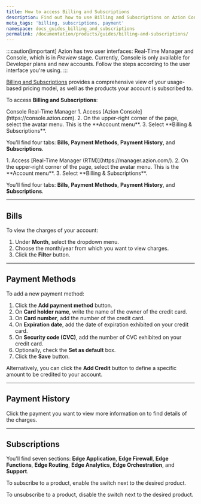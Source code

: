 ```yaml
---
title: How to access Billing and Subscriptions
description: Find out how to use Billing and Subscriptions on Azion Console.
meta_tags: 'billing, subscriptions, payment'
namespace: docs_guides_billing_and_subscriptions
permalink: /documentation/products/guides/billing-and-subscriptions/
---
```



:::caution[important]
Azion has two user interfaces: Real-Time Manager and Console, which is in *Preview* stage. Currently, Console is only available for Developer plans and new accounts. Follow the steps according to the user interface you're using.
:::

[Billing and Subscriptions](/en/documentation/products/accounts/billing-and-subscriptions/) provides a comprehensive view of your usage-based pricing model, as well as the products your account is subscribed to.

To access **Billing and Subscriptions**:

<Tabs client:visible>
    <Fragment slot="tab.console">Console</Fragment>
    <Fragment slot="tab.rtm">Real-Time Manager</Fragment>

<Fragment slot="panel.console">
1. Access [Azion Console](https://console.azion.com).
2. On the upper-right corner of the page, select the avatar menu. This is the **Account menu**.
3. Select **Billing & Subscriptions**.

You'll find four tabs: **Bills**, **Payment Methods**, **Payment History**, and **Subscriptions**.
</Fragment>

<Fragment slot="panel.rtm">
1. Access [Real-Time Manager (RTM)](https://manager.azion.com/).
2. On the upper-right corner of the page, select the avatar menu. This is the **Account menu**.
3. Select **Billing & Subscriptions**.

You'll find four tabs: **Bills**, **Payment Methods**, **Payment History**, and **Subscriptions**.
</Fragment>

</Tabs>

---

## Bills

To view the charges of your account:

1. Under **Month**, select the dropdown menu.
2. Choose the month/year from which you want to view charges.
3. Click the **Filter** button.

---

## Payment Methods

To add a new payment method:

1. Click the **Add payment method** button.
2. On **Card holder name**, write the name of the owner of the credit card.
3. On **Card number**, add the number of the credit card.
4. On **Expiration date**, add the date of expiration exhibited on your credit card.
5. On **Security code (CVC)**, add the number of CVC exhibited on your credit card.
6. Optionally, check the **Set as default** box.
7. Click the **Save** button.

Alternatively, you can click the **Add Credit** button to define a specific amount to be credited to your account.

---

## Payment History

Click the payment you want to view more information on to find details of the charges.

---

## Subscriptions

You'll find seven sections: **Edge Application**, **Edge Firewall**, **Edge Functions**, **Edge Routing**, **Edge Analytics**, **Edge Orchestration**, and **Support**.

To subscribe to a product, enable the switch next to the desired product.

To unsubscribe to a product, disable the switch next to the desired product.
